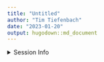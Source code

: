```yaml
---
title: "Untitled"
author: "Tim Tiefenbach"
date: "2023-01-20"
output: hugodown::md_document
---
```


<div class="session" markdown="1">
<details>
  <summary class="session-header" markdown="1">
  Session Info <i class="fas fa-tools"></i>
  </summary>
```r
sessioninfo::session_info(pkgs = "attached")
```
  </details>
</div>
